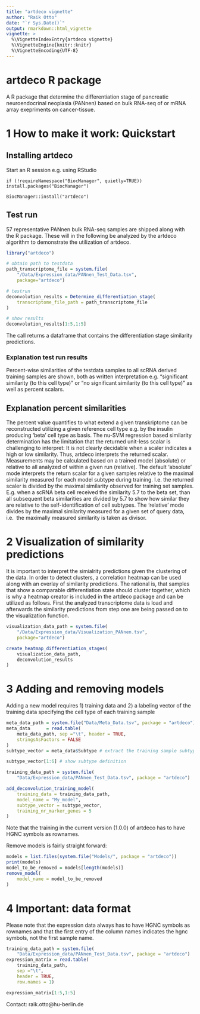 ```yaml
---
title: "artdeco vignette"
author: "Raik Otto"
date: "`r Sys.Date()`"
output: rmarkdown::html_vignette
vignette: >
  %\VignetteIndexEntry{artdeco vignette}
  %\VignetteEngine{knitr::knitr}
  %\VignetteEncoding{UTF-8}
---
```


# artdeco R package

A R package that determine the differentiation stage of pancreatic neuroendocrinal 
neoplasia (PANnen) based on bulk RNA-seq of or mRNA array exepriments on cancer-tissue.

# 1 How to make it work:  Quickstart

## Installing artdeco

Start an R session e.g. using RStudio

`if (!requireNamespace("BiocManager", quietly=TRUE))`
    `install.packages("BiocManager")`

`BiocManager::install("artdeco")`

## Test run

57 representative PANnen bulk RNA-seq samples are shipped along with
the R package. These will in the following be analyzed by the artdeco
 algorithm to demonstrate the utilization of artdeco.

```r
library("artdeco")

# obtain path to testdata
path_transcriptome_file = system.file(
    "/Data/Expression_data/PANnen_Test_Data.tsv",
    package="artdeco")

# testrun
deconvolution_results = Determine_differentiation_stage(
    transcriptome_file_path = path_transcriptome_file
)

# show results
deconvolution_results[1:5,1:5]
```
The call returns a dataframe that contains the differentiation stage
similarity predictions. 

### Explanation test run results

Percent-wise similarities of the testdata samples to all scRNA derived training
 samples are shown, both as written interpretation e.g. "significant similarity (to this cell type)"
 or "no significant similarity (to this cell type)" as well as percent scalars.

## Explanation percent similarities 

The percent value quantifies to what extend a given transkriptome can be reconstructed utilizing
 a given reference cell type e.g. by the insulin producing 'beta' cell type as basis. The nu-SVM 
 regression based similarity determination has the limitation that the returned unit-less scalar 
 is challenging to interpret: It is not clearly decidable when a scaler indicates a high or low
 similarity. Thus, artdeco interprets the returned scalar. Measurements may be calculated based
 on a trained model (absolute) or relative to all analyzed of within a given run (relative).
 The default 'absolute' mode interprets the return scalar for a given samples relative to the 
 maximal similarity measured for each model subtype during training. I.e. the returned scaler is
 divided by the maximal similarity observed for training set samples. E.g. when a scRNA beta cell
 received the similarity 5.7 to the beta set, than all subsequent beta similarities are divided 
 by 5.7 to show how similar they are relative to the self-identification of cell subtypes. The
 'relative' mode divides by the maximal similarity measured for a given set of query data, i.e. 
 the maximally measured similarity is taken as divisor.
 
# 2 Visualization of similarity predictions

It is important to interpret the simialrity predictions given the clustering of the data. In
 order to detect clusters, a correlation heatmap can be used along with an overlay of similarity
 predictions. The rational is, that samples that show a comparable differentiation state should
 cluster together, which is why a heatmap creator is included in the artdeco package and can
 be utilized as follows. First the analyzed transcriptome data is load and afterwards the 
 similarity predictions from step one are being passed on to the visualization function.

```r
visualization_data_path = system.file(
    "/Data/Expression_data/Visualization_PANnen.tsv",
    package="artdeco")

create_heatmap_differentiation_stages(
    visualization_data_path,
    deconvolution_results
)
```

# 3 Adding and removing models

Adding a new model requires 1) training data and 2) a labeling vector of the training data
specifying the cell type of each training sample
```r
meta_data_path = system.file("Data/Meta_Data.tsv", package = "artdeco")
meta_data      = read.table(
    meta_data_path, sep ="\t", header = TRUE,
    stringsAsFactors = FALSE
)
subtype_vector = meta_data$Subtype # extract the training sample subtype labels

subtype_vector[1:6] # show subtype definition

training_data_path = system.file(
    "Data/Expression_data/PANnen_Test_Data.tsv", package = "artdeco")

add_deconvolution_training_model(
    training_data = training_data_path,
    model_name = "My_model",
    subtype_vector = subtype_vector,
    training_nr_marker_genes = 5
)
```
Note that the training in the current version (1.0.0) of artdeco has to have HGNC symbols
as rownames.

Remove models is fairly straight forward:
```r
models = list.files(system.file("Models/", package = "artdeco"))
print(models)
model_to_be_removed = models[length(models)]
remove_model(
    model_name = model_to_be_removed
)
```

# 4 Important: data format

Please note that the expression data always has to have HGNC symbols as rownames and that the first 
entry of the column names indicates the hgnc symbols, not the first sample name.
```r
training_data_path = system.file(
    "Data/Expression_data/PANnen_Test_Data.tsv", package = "artdeco")
expression_matrix = read.table(
    training_data_path,
    sep ="\t",
    header = TRUE,
    row.names = 1)

expression_matrix[1:5,1:5]
```

Contact: raik.otto@hu-berlin.de
